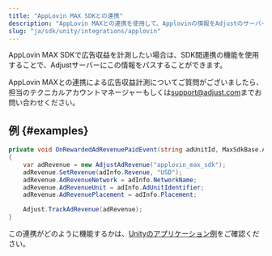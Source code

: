 ```yaml
---
title: "AppLovin MAX SDKとの連携"
description: "AppLovin MAXとの連携を使用して、Applovinの情報をAdjustのサーバーにパスします。"
slug: "ja/sdk/unity/integrations/applovin"
---
```


AppLovin MAX SDKで広告収益を計測したい場合は、SDK間連携の機能を使用することで、Adjustサーバーにこの情報をパスすることができます。

<Callout type="note">

AppLovin MAXとの連携による広告収益計測についてご質問がございましたら、担当のテクニカルアカウントマネージャーもしくは[support@adjust.com](mailto:support@adjust.com)までお問い合わせください。

</Callout>

## 例 {#examples}

```cs
private void OnRewardedAdRevenuePaidEvent(string adUnitId, MaxSdkBase.AdInfo adInfo)
{
    var adRevenue = new AdjustAdRevenue("applovin_max_sdk");
    adRevenue.SetRevenue(adInfo.Revenue, "USD");
    adRevenue.AdRevenueNetwork = adInfo.NetworkName;
    adRevenue.AdRevenueUnit = adInfo.AdUnitIdentifier;
    adRevenue.AdRevenuePlacement = adInfo.Placement;

    Adjust.TrackAdRevenue(adRevenue);
}
```

この連携がどのように機能するかは、[Unityのアプリケーション例](https://github.com/AppLovin/AppLovin-MAX-Unity-Plugin/blob/954030309d991fff76e9dbf31001055456472b62/DemoApp/Assets/Scripts/HomeScreen.cs#L513-L524)をご確認ください。
